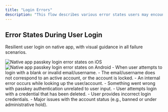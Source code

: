 ```yaml
---
title: "Login Errors"
description: "This flow describes various error states users may encounter when attempting to sign in using a passkey or traditional credentials in native apps. Understanding these scenarios ensures a smooth user experience by providing clear, actionable error messages and fallback options."
---
```


## Error States During User Login

Resilient user login on native app, with visual guidance in all failure scenarios.

<Tabs>
<Tab title="iOS">
    <Frame caption="Native: iOS passkey login error states">
        <img
            src="/images/authentication-flow/native-app/passkey-login-errorstates-ios-native.png"
            alt="Native app passkey login error states on iOS"
        />
    </Frame>
</Tab>

  <Tab title="Android">
    <Frame caption="Native: Android passkey login error states">
      <img src="/images/authentication-flow/native-app/passkey-login-errorstates-android-native.png" alt="Native app passkey login error states on Android" />
    </Frame>
  </Tab>
</Tabs>

<Steps>
    <Step title="Error: no identifier / unrecognised identifier">
        - When user attempts to login with a blank or invalid email/username. 
    </Step>
    <Step title="Error: account locked / not found">
        - The email/username does not correspond to an active account, or the account is locked.
    </Step>
    <Step title="Error: system / API error related to lookup">
        - An internal error occurs while looking up the user/account.
    </Step>
    <Step title="Error: general passkey login error">
        - Something went wrong with passkey authentication unrelated to user input.
    </Step>
    <Step title="Error: tried deleted passkey">
        - User attempts login with a credential that has been deleted.
    </Step>
    <Step title="Error: incorrect Username / Password">
        - User provides incorrect login credentials.
    </Step>
    <Step title="Error: critical account error">
        - Major issues with the account status (e.g., banned or under administrative hold).
    </Step>

</Steps>
